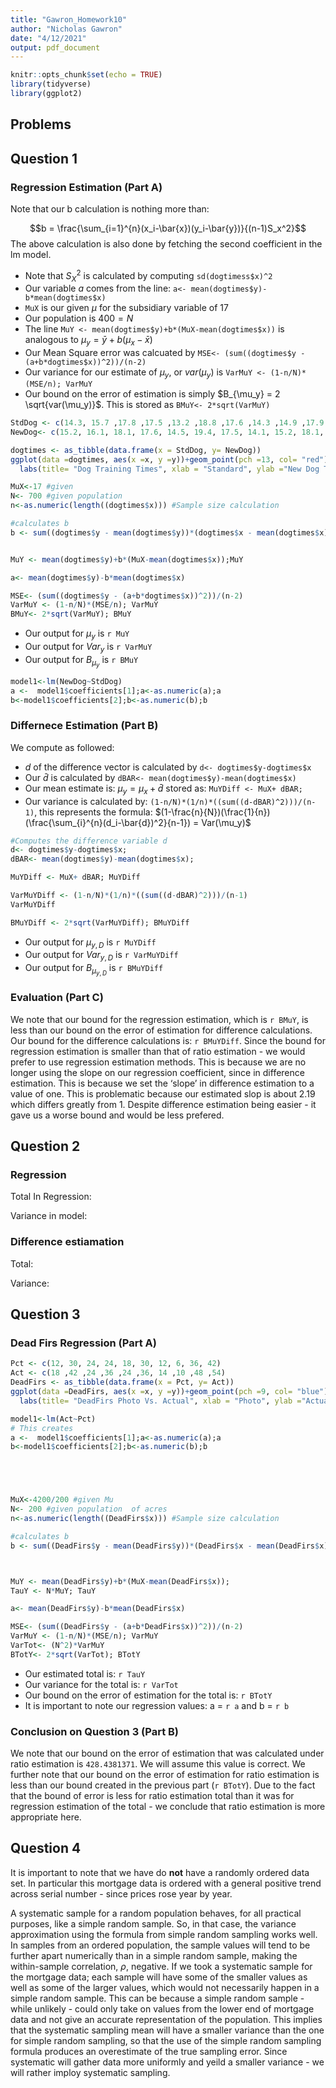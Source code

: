 ---
title: "Gawron_Homework10"
author: "Nicholas Gawron"
date: "4/12/2021"
output: pdf_document
---

```{r setup, include=FALSE}
knitr::opts_chunk$set(echo = TRUE)
library(tidyverse)
library(ggplot2)
```

## Problems

## Question 1 

### Regression Estimation (Part A)

Note that our b calculation is nothing more than: 

$$b = \frac{\sum_{i=1}^{n}(x_i-\bar{x})(y_i-\bar{y})}{(n-1)S_x^2}$$
The above calculation is also done by fetching the second coefficient in the lm model. 

- Note that $S_X^2$ is calculated by computing `sd(dogtimess$x)^2`
- Our variable $a$ comes from the line: `a<- mean(dogtimes$y)-b*mean(dogtimes$x)`
- `MuX` is our given $\mu$ for the subsidiary variable of $17$
- Our population is $400=N$
- The line `MuY <- mean(dogtimes$y)+b*(MuX-mean(dogtimes$x))` is analogous to $\mu_y = \bar{y}+b(\mu_x-\bar{x})$
- Our Mean Square error was calcuated by `MSE<- (sum((dogtimes$y - (a+b*dogtimes$x))^2))/(n-2)`
- Our variance for our estimate of $\mu_y$, or $var(\mu_y)$ is `VarMuY <- (1-n/N)*(MSE/n); VarMuY`
- Our bound on the error of estimation is simply $B_{\mu_y} = 2 \sqrt{var(\mu_y)}$. This is stored as `BMuY<- 2*sqrt(VarMuY)`




```{r}

StdDog <- c(14.3, 15.7 ,17.8 ,17.5 ,13.2 ,18.8 ,17.6 ,14.3 ,14.9 ,17.9 ,19.2)
NewDog<- c(15.2, 16.1, 18.1, 17.6, 14.5, 19.4, 17.5, 14.1, 15.2, 18.1, 19.1)

dogtimes <- as_tibble(data.frame(x = StdDog, y= NewDog))
ggplot(data =dogtimes, aes(x =x, y =y))+geom_point(pch =13, col= "red")+
  labs(title= "Dog Training Times", xlab = "Standard", ylab ="New Dog Training")


```

```{r}

MuX<-17 #given
N<- 700 #given population 
n<-as.numeric(length((dogtimes$x))) #Sample size calculation 

#calculates b
b <- sum((dogtimes$y - mean(dogtimes$y))*(dogtimes$x - mean(dogtimes$x)))/((n-1)*(sd(dogtimes$x)^2));b


MuY <- mean(dogtimes$y)+b*(MuX-mean(dogtimes$x));MuY

a<- mean(dogtimes$y)-b*mean(dogtimes$x)

MSE<- (sum((dogtimes$y - (a+b*dogtimes$x))^2))/(n-2)
VarMuY <- (1-n/N)*(MSE/n); VarMuY
BMuY<- 2*sqrt(VarMuY); BMuY

```

- Our output for $\mu_y$ is `r MuY`
- Our output for ${Var}_y$ is `r VarMuY`
- Our output for $B_{\mu_y}$ is `r BMuY`

```{r}
model1<-lm(NewDog~StdDog)
a <-  model1$coefficients[1];a<-as.numeric(a);a
b<-model1$coefficients[2];b<-as.numeric(b);b
```


### Differnece Estimation (Part B)

We compute as followed: 

- $d$ of the difference vector is calculated by `d<- dogtimes$y-dogtimes$x`
- Our $\bar{d}$ is calculated by `dBAR<- mean(dogtimes$y)-mean(dogtimes$x)`
- Our mean estimate is: $\mu_y = \mu_x +\bar{d}$ stored as: `MuYDiff <- MuX+ dBAR;`
- Our variance is calculated by: `(1-n/N)*(1/n)*((sum((d-dBAR)^2)))/(n-1)`, this represents the formula: $(1-\frac{n}{N})(\frac{1}{n})(\frac{\sum_{i}^{n}(d_i-\bar{d})^2}{n-1}) = Var(\mu_y)$

```{r}

#Computes the difference variable d
d<- dogtimes$y-dogtimes$x; 
dBAR<- mean(dogtimes$y)-mean(dogtimes$x); 

MuYDiff <- MuX+ dBAR; MuYDiff

VarMuYDiff <- (1-n/N)*(1/n)*((sum((d-dBAR)^2)))/(n-1)
VarMuYDiff

BMuYDiff <- 2*sqrt(VarMuYDiff); BMuYDiff

```

- Our output for $\mu_{y,D}$ is `r MuYDiff`
- Our output for ${Var}_{y,D}$ is `r VarMuYDiff`
- Our output for $B_{\mu_{y,D}}$ is `r BMuYDiff`


### Evaluation (Part C)

We note that our bound for the regression estimation, which is `r BMuY`, is less than our bound on the error of estimation for difference calculations. Our bound for the difference calculations is: `r BMuYDiff`. Since the bound for regression estimation is smaller than that of ratio estimation - we would prefer to use regression estimation methods. This is because we are no longer using the slope on our regression coefficient, since in difference estimation. This is because we set the 'slope' in difference estimation to a value of one. This is problematic because our estimated slop is about 2.19 which differs greatly from 1.   Despite difference estimation being easier - it gave us a worse bound and would be less prefered. 

## Question 2

### Regression

Total In Regression: 
\begin{align*}
\mu_{Y,L} &= \bar{y}+b(\mu_x-\bar{x})\\
N\mu_{Y,L} &= N(\bar{y}+b(\mu_x-\bar{x}))\\
\tau_{Y,L} &= N\bar{y}+b(\tau_x-N\bar{x})\\
\end{align*}

Variance in model:

\begin{align*}
Var(\mu_{Y,L}) &= (1 - \frac{n}{N})(\frac{MSE}{n})\\
(N^2)Var(\mu_{Y,L})&= (N^2) (1 - \frac{n}{N})(\frac{MSE}{n})\\
Var(N\mu_{Y,L}) &= \\
Var(\tau_{Y,L}) &=(N^2) (1 - \frac{n}{N})(\frac{MSE}{n})
\end{align*}

### Difference estiamation

Total:

\begin{align*}
\mu_{y,D} &= \bar{y} +(\mu_x-\bar{x}) = \mu_x +\bar{d}\\
N\mu_{y,D} &= N(\bar{y} +(\mu_x-\bar{x}) = \mu_x +\bar{d})\\
\tau_{y,D} &= N\bar{y}+(\tau_x-N\bar{x}) = \tau_x + N\bar{d}
\end{align*}

Variance: 
\begin{align*}
Var(\tau_{Y,D}) &= Var(N\mu_{Y,D})\\
&= N^2(Var(\mu_{Y,D}))\\
&=N^2(1-\frac{n}{N})(\frac{1}{n})(\frac{\sum_{i}^{n}(d_i-\bar{d})^2}{n-1})
\end{align*}



## Question 3 

### Dead Firs Regression (Part A)

```{r}
Pct <- c(12, 30, 24, 24, 18, 30, 12, 6, 36, 42)
Act <- c(18 ,42 ,24 ,36 ,24 ,36, 14 ,10 ,48 ,54)
DeadFirs <- as_tibble(data.frame(x = Pct, y= Act))
ggplot(data =DeadFirs, aes(x =x, y =y))+geom_point(pch =9, col= "blue")+
  labs(title= "DeadFirs Photo Vs. Actual", xlab = "Photo", ylab ="Actual")

```

```{r}
model1<-lm(Act~Pct)
# This creates 
a <-  model1$coefficients[1];a<-as.numeric(a);a
b<-model1$coefficients[2];b<-as.numeric(b);b





MuX<-4200/200 #given Mu
N<- 200 #given population  of acres
n<-as.numeric(length((DeadFirs$x))) #Sample size calculation 

#calculates b
b <- sum((DeadFirs$y - mean(DeadFirs$y))*(DeadFirs$x - mean(DeadFirs$x)))/((n-1)*(sd(DeadFirs$x)^2))



MuY <- mean(DeadFirs$y)+b*(MuX-mean(DeadFirs$x));
TauY <- N*MuY; TauY

a<- mean(DeadFirs$y)-b*mean(DeadFirs$x)

MSE<- (sum((DeadFirs$y - (a+b*DeadFirs$x))^2))/(n-2)
VarMuY <- (1-n/N)*(MSE/n); VarMuY
VarTot<- (N^2)*VarMuY
BTotY<- 2*sqrt(VarTot); BTotY

```

- Our estimated total is: `r TauY`
- Our variance for the total is: `r VarTot` 
- Our bound on the error of estimation for the total is: `r BTotY`
- It is important to note our regression values: a = `r a` and b = `r b` 

### Conclusion on Question 3 (Part B)

We note that our bound on the error of estimation that was calculated under ratio estimation is `428.4381371`. We will assume this value is correct. We further note that our bound on the error of estimation for ratio estimation is less than our bound created in the previous part (`r BTotY`). Due to the fact that the bound of error is less for ratio estimation total than it was for regression estimation of the total -  we conclude that ratio estimation is more appropriate here. 


## Question 4

It is important to note that we have do **not** have a randomly ordered data set. In particular this mortgage data is ordered with a general positive trend across serial number - since prices rose year by year. 

A systematic sample for a random population behaves, for all practical purposes,
like a simple random sample. So, in that case, the variance approximation using the
formula from simple random sampling works well. In samples from an ordered
population, the sample values will tend to be further apart numerically than in a simple random sample, making the within-sample correlation, $\rho$, negative. If we took
a systematic sample for the mortgage data; each sample will have some of the
 smaller values as well as some of the larger values, which would not necessarily
happen in a simple random sample. This can be because a simple random sample - while unlikely - could only take on values from the lower end of mortgage data and not give an accurate representation of the population. This implies that the systematic sampling
mean will have a smaller variance than the one for simple random sampling, so that
the use of the simple random sampling formula produces an overestimate of the
true sampling error. Since systematic will gather data more uniformly and yeild a smaller variance - we will rather imploy systematic sampling. 

